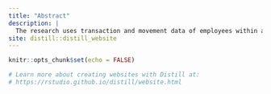 ```yaml
---
title: "Abstract"
description: |
  The research uses transaction and movement data of employees within a 2-week timespan between January 5th to January 19th, 2014.  In general, people would only use tables, maps or GIS to deal with the geospatial and transaction data, some professionals may employ coding language, which do not have interactive functions and hard to learn in a short time. Hence, a Shiny application is provided for those people who are interested in geospatial data analysis but have less knowledge in programming. The research will use a case from VAST challenge 2021, we aim to help identify suspicious movements and behaviour in the data as well as demonstrate that this application is easy to learn and can be used in similar cases. 
site: distill::distill_website
---
```


```r
knitr::opts_chunk$set(echo = FALSE)

# Learn more about creating websites with Distill at:
# https://rstudio.github.io/distill/website.html

```

